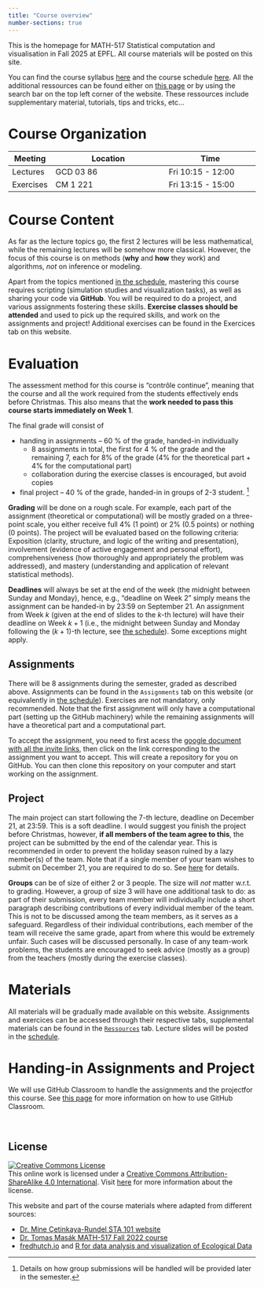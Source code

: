 ```yaml
---
title: "Course overview"
number-sections: true
---
```


This is the homepage for MATH-517 Statistical computation and visualisation in Fall 2025 at EPFL. All course materials will be posted on this site.

You can find the course syllabus [here](/course-syllabus.qmd) and the course schedule [here](/). All the additional ressources can be found either on [this page](resources/resources.qmd) or by using the search bar on the top left corner of the website. These ressources include supplementary material, tutorials, tips and tricks, etc...




# Course Organization

| Meeting   | Location                       | Time                     |
|-----------|--------------------------------|--------------------------|
| Lectures  | GCD 03 86                      | Fri 10:15 - 12:00        |
| Exercises | CM 1 221                       | Fri 13:15 - 15:00        |



# Course Content

As far as the lecture topics go, the first 2 lectures will be less mathematical, while the remaining lectures will be somehow more classical. However, the focus of this course is on methods (**why** and **how** they work) and algorithms, *not* on inference or modeling.

Apart from the topics mentioned [in the schedule](index.qmd), mastering this course requires scripting (simulation studies and visualization tasks), as well as sharing your code via **GitHub**. You will be required to do a project, and various assignments fostering these skills. **Exercise classes should be attended** and used to pick up the required skills, and work on the assignments and project! Additional exercises can be found in the Exercices tab on this website.

# Evaluation

The assessment method for this course is "contrôle continue", meaning that the course and all the work required from the students effectively ends before Christmas. This also means that the **work needed to pass this course starts immediately on Week 1**.

The final grade will consist of

* handing in assignments -- 60 % of the grade, handed-in individually
    - 8 assignments in total, the first for 4 % of the grade and the remaining 7, each for 8% of the grade (4% for the theoretical part + 4% for the computational part)
    - collaboration during the exercise classes is encouraged, but avoid copies
* final project -- 40 % of the grade, handed-in in groups of 2-3 student. [^1]

**Grading** will be done on a rough scale. For example, each part of the assignment (theoretical or computational) will be mostly graded on a three-point scale, you either receive full 4% (1 point) or 2% (0.5 points) or nothing (0 points). The project will be evaluated based on the following criteria: Exposition (clarity, structure, and logic of the writing and presentation), involvement (evidence of active engagement and personal effort), comprehensiveness (how thoroughly and appropriately the problem was addressed), and mastery (understanding and application of relevant statistical methods).

**Deadlines** will always be set at the end of the week (the midnight between Sunday and Monday), hence, e.g., "deadline on Week 2" simply means the assignment can be handed-in by 23:59 on September 21. An assignment from Week $k$ (given at the end of slides to the $k$-th lecture) will have their deadline on Week $k+1$ (i.e., the midnight between Sunday and Monday following the $(k+1)$-th lecture, see [the schedule](index.qmd)). Some exceptions might apply.

## Assignments

There will be 8 assignments during the semester, graded as described above. Assignments can be found in the `Assignments` tab on this website (or equivalently in [the schedule](index.qmd)). Exercises are not mandatory, only recommended. Note that the first assignment will only have a computational part (setting up the GitHub machinery) while the remaining assignments will have a theoretical part and a computational part.

::: callout-info
To accept the assignment, you need to first acess the [google document with all the invite links](https://docs.google.com/document/d/1DiMi9qyrjFnK8nchuEPGcRTUJaZuAPdara2BkZhG258/edit?usp=sharing), then click on the link corresponding to the assignment you want to accept. This will create a repository for you on GitHub. You can then clone this repository on your computer and start working on the assignment.
:::


## Project

The main project can start following the $7$-th lecture, deadline on December 21, at 23:59. This is a soft deadline. I would suggest you finish the project before Christmas, however, **if all members of the team agree to this**, the project can be submitted by the end of the calendar year. This is recommended in order to prevent the holiday season ruined by a lazy member(s) of the team. Note that if a single member of your team wishes to submit on December 21, you are required to do so. See [here](projects/project-02.qmd) for details.


<a name="groups"></a>
**Groups** can be of size of either 2 or 3 people. The size will *not* matter w.r.t. to grading. However, a group of size 3 will have one additional task to do: as part of their submission, every team member will individually include a short paragraph describing contributions of every individual member of the team. This is not to be discussed among the team members, as it serves as a safeguard. Regardless of their individual contributions, each member of the team will receive the same grade, apart from where this would be extremely unfair. Such cases will be discussed personally. In case of any team-work problems, the students are encouraged to seek advice (mostly as a group) from the teachers (mostly during the exercise classes).

<!-- # Grade Calculation

Your submissions will receive a grade on the percentage scale of the final grade, e.g. the assignments will be awarded either 0 and 5 points, the small project between 0 and 20 points (mostly 0, 5, 10, 15 or 20), and the final project between 0 and 40 points (again, mostly divisible by 5). Let $a_1,\ldots,a_8$ denote points you receive from the assignments, $s$ points received for the small project, and $p$ be the final project points. The final grade will be calculated as
$$
1 + \frac{5}{100}\left(\sum_{j=1}^8 a_j + s + p \right)
$$
which gives the best possible grade
```r
a <- rep(5,8)
s <- 20
p <- 40
1 + 5/100*(sum(a) + s + p)
```
-->

# Materials

All materials will be gradually made available on this website. Assignments and exercices can be accessed through their respective tabs, supplemental materials can be found in the [`Ressources`](resources/resources.qmd) tab. Lecture slides will be posted in the [schedule](index.qmd).


# Handing-in Assignments and Project

We will use GitHub Classroom to handle the assignments and the projectfor this course. See [this page](resources/tutorials/github_classroom.qmd) for more information on how to use GitHub Classroom.


<br>

## **License**

[![Creative Commons License](https://licensebuttons.net/l/by-sa/4.0/88x31.png){alt="Creative Commons License"}](https://creativecommons.org/licenses/by-sa/4.0/)\
This online work is licensed under a [Creative Commons Attribution-ShareAlike 4.0 International](https://creativecommons.org/licenses/by-sa/4.0/). Visit [here](https://github.com/dukestatsciintrods/blob/master/LICENSE.md) for more information about the license.

This website and part of the course materials where adapted from different sources:

- [Dr. Mine Çetinkaya-Rundel STA 101 website](https://sta101-f23.github.io/course-overview.html)
- [Dr. Tomas Masák MATH-517 Fall 2022 course](https://github.com/TMasak/StatComp)
- [fredhutch.io](https://fredhutchio.github.io/r_intro/) and [R for data analysis and visualization of Ecological Data](https://datacarpentry.org/R-ecology-lesson/instructor/aio.html)


[^1]: Details on how group submissions will be handled will be provided later in the semester.
